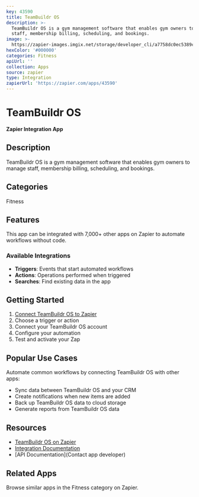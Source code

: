 ```yaml
---
key: 43590
title: TeamBuildr OS
description: >-
  TeamBuildr OS is a gym management software that enables gym owners to manage
  staff, membership billing, scheduling, and bookings.
image: >-
  https://zapier-images.imgix.net/storage/developer_cli/a7758dc0ec5389c4940d12216e3329b5.png?auto=format%2Ccompress&ixlib=python-3.0.0&q=50
hexColor: '#000000'
categories: Fitness
apiUrl: ''
collection: Apps
source: zapier
type: Integration
zapierUrl: 'https://zapier.com/apps/43590'
---
```

# TeamBuildr OS

**Zapier Integration App**

## Description

TeamBuildr OS is a gym management software that enables gym owners to manage staff, membership billing, scheduling, and bookings.

## Categories

Fitness

## Features

This app can be integrated with 7,000+ other apps on Zapier to automate workflows without code.

### Available Integrations

- **Triggers**: Events that start automated workflows
- **Actions**: Operations performed when triggered
- **Searches**: Find existing data in the app

## Getting Started

1. [Connect TeamBuildr OS to Zapier](https://zapier.com/apps/43590)
2. Choose a trigger or action
3. Connect your TeamBuildr OS account
4. Configure your automation
5. Test and activate your Zap

## Popular Use Cases

Automate common workflows by connecting TeamBuildr OS with other apps:

- Sync data between TeamBuildr OS and your CRM
- Create notifications when new items are added
- Back up TeamBuildr OS data to cloud storage
- Generate reports from TeamBuildr OS data

## Resources

- [TeamBuildr OS on Zapier](https://zapier.com/apps/43590)
- [Integration Documentation](https://zapier.com/apps/43590/integrations)
- [API Documentation](Contact app developer)

## Related Apps

Browse similar apps in the Fitness category on Zapier.
